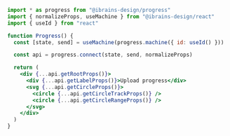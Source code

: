 ```jsx
import * as progress from "@ibrains-design/progress"
import { normalizeProps, useMachine } from "@ibrains-design/react"
import { useId } from "react"

function Progress() {
  const [state, send] = useMachine(progress.machine({ id: useId() }))

  const api = progress.connect(state, send, normalizeProps)

  return (
    <div {...api.getRootProps()}>
      <div {...api.getLabelProps()}>Upload progress</div>
      <svg {...api.getCircleProps()}>
        <circle {...api.getCircleTrackProps()} />
        <circle {...api.getCircleRangeProps()} />
      </svg>
    </div>
  )
}
```
